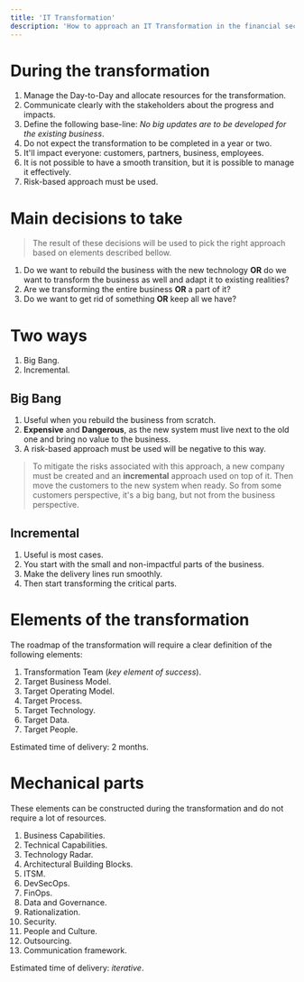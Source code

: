 ```yaml
---
title: 'IT Transformation'
description: 'How to approach an IT Transformation in the financial sector ?!'
---
```


# During the transformation

1. Manage the Day-to-Day and allocate resources for the transformation.
2. Communicate clearly with the stakeholders about the progress and impacts.
3. Define the following base-line: *No big updates are to be developed for the existing business*.
4. Do not expect the transformation to be completed in a year or two.
5. It'll impact everyone: customers, partners, business, employees.
6. It is not possible to have a smooth transition, but it is possible to manage it effectively.
7. Risk-based approach must be used.

# Main decisions to take

> The result of these decisions will be used to pick the right approach based on elements described bellow.

1. Do we want to rebuild the business with the new technology **OR** do we want to transform the business as well and adapt it to existing realities?
2. Are we transforming the entire business **OR** a part of it?
3. Do we want to get rid of something **OR** keep all we have?

# Two ways

1. Big Bang.
2. Incremental.

## Big Bang

1. Useful when you rebuild the business from scratch.
2. **Expensive** and **Dangerous**, as the new system must live next to the old one and bring no value to the business.
3. A risk-based approach must be used will be negative to this way.

> To mitigate the risks associated with this approach, a new company must be created and an **incremental** approach used on top of it. Then move the customers to the new system when ready. So from some customers perspective, it's a big bang, but not from the business perspective.

## Incremental

1. Useful is most cases.
2. You start with the small and non-impactful parts of the business.
3. Make the delivery lines run smoothly.
4. Then start transforming the critical parts.

# Elements of the transformation

The roadmap of the transformation will require a clear definition of the following elements:

1. Transformation Team (*key element of success*).
2. Target Business Model.
3. Target Operating Model.
4. Target Process.
5. Target Technology.
6. Target Data.
7. Target People.

Estimated time of delivery: 2 months.

# Mechanical parts

These elements can be constructed during the transformation and do not require a lot of resources.

1. Business Capabilities.
2. Technical Capabilities.
3. Technology Radar.
4. Architectural Building Blocks.
5. ITSM.
6. DevSecOps.
7. FinOps.
8. Data and Governance.
9. Rationalization.
10. Security.
11. People and Culture.
12. Outsourcing.
13. Communication framework.

Estimated time of delivery: *iterative*.